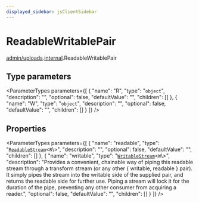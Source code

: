 ```yaml
---
displayed_sidebar: jsClientSidebar
---
```



# ReadableWritablePair

[admin/uploads](../../modules/admin_uploads.mdx).[internal](../../admin_uploads/modules/admin_uploads.internal.mdx).ReadableWritablePair

## Type parameters

<ParameterTypes parameters={[
  {
    "name": "R",
    "type": "`object`",
    "description": "",
    "optional": false,
    "defaultValue": "",
    "children": []
  },
  {
    "name": "W",
    "type": "`object`",
    "description": "",
    "optional": false,
    "defaultValue": "",
    "children": []
  }
]} />

## Properties

<ParameterTypes parameters={[
  {
    "name": "readable",
    "type": "[`ReadableStream`](../../admin_uploads/modules/admin_uploads.internal.mdx#readablestream)<`R`\\>",
    "description": "",
    "optional": false,
    "defaultValue": "",
    "children": []
  },
  {
    "name": "writable",
    "type": "[`WritableStream`](../../admin_uploads/modules/admin_uploads.internal.mdx#writablestream)<`W`\\>",
    "description": "Provides a convenient, chainable way of piping this readable stream through a transform stream (or any other { writable, readable } pair). It simply pipes the stream into the writable side of the supplied pair, and returns the readable side for further use. Piping a stream will lock it for the duration of the pipe, preventing any other consumer from acquiring a reader.",
    "optional": false,
    "defaultValue": "",
    "children": []
  }
]} />
